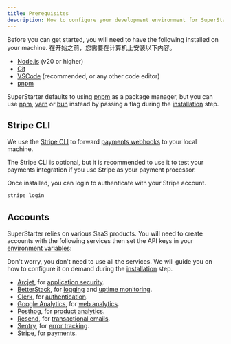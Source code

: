 ```yaml
---
title: Prerequisites
description: How to configure your development environment for SuperStarter.
---
```


Before you can get started, you will need to have the following installed on your machine.
在开始之前，您需要在计算机上安装以下内容。

- [Node.js](https://nodejs.org/en/download/) (v20 or higher)
- [Git](https://git-scm.com/)
- [VSCode](https://code.visualstudio.com/) (recommended, or any other code editor)
- [pnpm](https://pnpm.io/)

SuperStarter defaults to using [pnpm](https://pnpm.io/installation) as a package manager, but you can use [npm](https://www.npmjs.com/), [yarn](https://yarnpkg.com/) or [bun](https://bun.sh/) instead by passing a flag during the [installation](/setup/installation) step.


## Stripe CLI

We use the [Stripe CLI](https://docs.stripe.com/stripe-cli) to forward [payments webhooks](/packages/payments#webhooks) to your local machine.

<Note>The Stripe CLI is optional, but it is recommended to use it to test your payments integration if you use Stripe as your payment processor.</Note>

Once installed, you can login to authenticate with your Stripe account.

```sh Terminal
stripe login
```

## Accounts

SuperStarter relies on various SaaS products. You will need to create accounts with the following services then set the API keys in your [environment variables](/env):

<Note>Don't worry, you don't need to use all the services. We will guide you on how to configure it on demand during the [installation](/setup/installation) step.</Note>

- [Arcjet](https://arcjet.com), for [application security](/packages/security/application).
- [BetterStack](https://betterstack.com), for [logging](/packages/observability/logging) and [uptime monitoring](/packages/observability/uptime).
- [Clerk](https://clerk.com), for [authentication](/packages/authentication).
- [Google Analytics](https://developers.google.com/analytics), for [web analytics](/packages/analytics/web).
- [Posthog](https://posthog.com), for [product analytics](/packages/analytics/product).
- [Resend](https://resend.com), for [transactional emails](/packages/email).
- [Sentry](https://sentry.io), for [error tracking](/packages/observability/error-capture).
- [Stripe](https://stripe.com), for [payments](/packages/payments).
